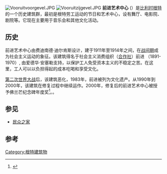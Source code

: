 [[File:Vooruitvoorgevel.JPG|thumb]]
[[File:Vooruitzijgevel.JPG|thumb]]
'''前进艺术中心''' ({{lang-nl|Kunstencentrum Vooruit}}{{efn|{{IPA-nl|ˈvoːrœyt}}}}）是[[比利时|比利时]][[根特|根特]]的一个历史建筑群，最初是根特劳工运动的节日和艺术中心，设有舞厅、电影院、剧院等。它现在主要用于音乐会和其他文化活动。

==历史==
前进艺术中心由费迪南德·迪尔肯斯设计，建于1911年至1914年之间，在[[战间期|战间期]]成为社会主义运动的象征。该建筑得名于社会主义消费组织（[[合作社|合作社]]）前进 （1891-1970）, 由爱德华·安塞勒支持，以保护工人免受资本主义的不稳定之苦。在这里，工人可以以负担得起的成本吃喝和享受文化。

[[第二次世界大战|第二次世界大战]]后，该建筑恶化，1983年，前进被列为文化遗产。从1990年到2000年，该建筑在修复过程中继续运作。2000年，修复后的前进艺术中心被授予佛兰芒纪念碑年度奖<ref>{{Cite web |url=http://vooruit.be/en/gebouw |title=History, vooruit.be |access-date=2014-10-13 |archive-url=https://web.archive.org/web/20090926083612/http://vooruit.be/en/gebouw |archive-date=2009-09-26 |dead-url=no }}</ref>。。

==参见==
*[[民众之家|民众之家]]
==参考==
{{Notelist}}
{{Reflist|2}}
{{coord|51|02|52|N|3|43|40|E|type:landmark_region:BE|display=title}}
[[Category:根特建筑物|Category:根特建筑物]]